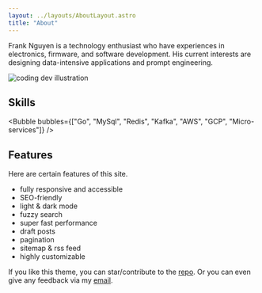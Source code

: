 ```yaml
---
layout: ../layouts/AboutLayout.astro
title: "About"
---
```



<p>
Frank Nguyen is a technology enthusiast who have experiences in electronics, firmware,
and software development. His current interests are designing data-intensive applications and prompt engineering.
</p>

<div>
  <img src="/assets/dev.svg" class="sm:w-1/2 mx-auto" alt="coding dev illustration" />
</div>

## Skills

<Bubble bubbles={["Go", "MySql", "Redis", "Kafka", "AWS", "GCP", "Micro-services"]} />

## Features

Here are certain features of this site.

- fully responsive and accessible
- SEO-friendly
- light & dark mode
- fuzzy search
- super fast performance
- draft posts
- pagination
- sitemap & rss feed
- highly customizable

If you like this theme, you can star/contribute to the [repo](https://github.com/satnaing/astro-paper).
Or you can even give any feedback via my [email](mailto:contact@satnaing.dev).
